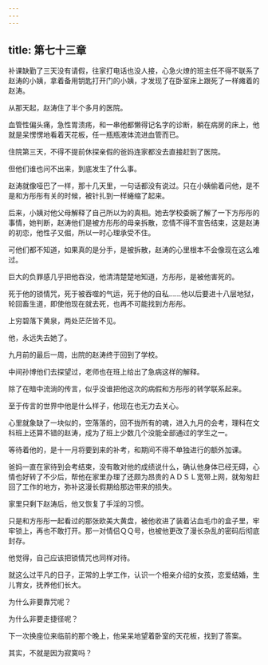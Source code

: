```yaml
---
---
---
```

title: 第七十三章
---




补课缺勤了三天没有请假，往家打电话也没人接，心急火燎的班主任不得不联系了赵涛的小姨，拿着备用钥匙打开门的小姨，才发现了在卧室床上跟死了一样瘫着的赵涛。

从那天起，赵涛住了半个多月的医院。

血管性偏头痛，急性胃溃疡，和一串他都懒得记名字的诊断，躺在病房的床上，他就是呆愣愣地看着天花板，任一瓶瓶液体流进血管而已。

住院第三天，不得不提前休探亲假的爸妈连家都没去直接赶到了医院。

但他们谁也问不出来，到底发生了什么事。

赵涛就像哑巴了一样，那十几天里，一句话都没有说过。只在小姨偷着问他，是不是和方彤彤有关的时候，被针扎到一样蜷缩了起来。

后来，小姨对他父母解释了自己所以为的真相。她去学校委婉了解了一下方彤彤的事情，她判断，赵涛他们是被方彤彤的母亲拆散，恋情不得不宣告结束，这是赵涛的初恋，他性子又倔，所以一时心理承受不住。

可他们都不知道，如果真的是分手，是被拆散，赵涛的心里根本不会像现在这么难过。

巨大的负罪感几乎把他吞没，他清清楚楚地知道，方彤彤，是被他害死的。

死于他的锁情咒，死于被吞噬的气运，死于他的自私……他以后要进十八层地狱，轮回畜生道，即使他现在就去死，也再不可能找到方彤彤。

上穷碧落下黄泉，两处茫茫皆不见。

他，永远失去她了。

九月前的最后一周，出院的赵涛终于回到了学校。

中间孙博他们去探望过，老师也在班上给出了急病这样的解释。

除了在暗中流淌的传言，似乎没谁把他这次的病假和方彤彤的转学联系起来。

至于传言的世界中他是什么样子，他现在也无力去关心。

心里就象缺了一块似的，空落落的，回不拢所有的魂，进入九月的会考，理科在文科班上还算不错的赵涛，成为了班上少数几个没能全部通过的学生之一。

等待着他的，是十一月将要到来的补考，和期间不得不单独进行的额外加课。

爸妈一直在家待到会考结束，没有敢对他的成绩说什么，确认他身体已经无碍，心情也好转了不少后，帮他在家里办理了还颇为昂贵的ＡＤＳＬ宽带上网，就匆匆赶回了工作的地方，弥补这漫长假期给那边带来的损失。

家里只剩下赵涛后，他又恢复了手淫的习惯。

只是和方彤彤一起看过的那张欧美大黄盘，被他收进了装着沾血毛巾的盒子里，牢牢锁上，再也不敢打开。那一对情侣ＱＱ号，也被他更改了漫长杂乱的密码后彻底封存。

他觉得，自己应该把锁情咒也同样对待。

就这么过平凡的日子，正常的上学工作，认识一个相亲介绍的女孩，恋爱结婚，生儿育女，抚养他们长大。

为什么非要靠咒呢？

为什么非要走捷径呢？

下一次换座位来临前的那个晚上，他呆呆地望着卧室的天花板，找到了答案。

其实，不就是因为寂寞吗？